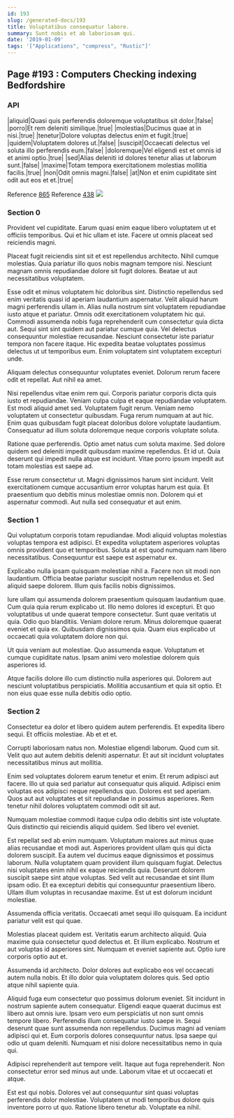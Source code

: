 ```yaml
---
id: 193
slug: /generated-docs/193
title: Voluptatibus consequatur labore.
summary: Sunt nobis et ab laboriosam qui.
date: '2019-01-09'
tags: '["Applications", "compress", "Rustic"]'
---
```

<Partial />

## Page #193 : Computers Checking indexing Bedfordshire
### API

|aliquid|Quasi quis perferendis doloremque voluptatibus sit dolor.|false|
|porro|Et rem deleniti similique.|true|
|molestias|Ducimus quae at in nisi.|true|
|tenetur|Dolore voluptas delectus enim et fugit.|true|
|quidem|Voluptatem dolores ut.|false|
|suscipit|Occaecati delectus vel soluta illo perferendis eum.|false|
|doloremque|Vel eligendi est et omnis id et animi optio.|true|
|sed|Alias deleniti id dolores tenetur alias ut laborum sunt.|false|
|maxime|Totam tempora exercitationem molestias mollitia facilis.|true|
|non|Odit omnis magni.|false|
|at|Non et enim cupiditate sint odit aut eos et et.|true|

Reference [865](/generated-docs/865)
Reference [438](/generated-docs/438)
![](/assets/cats-5.jpg)

### Section 0
Provident vel cupiditate. Earum quasi enim eaque libero voluptatem ut et officiis temporibus. Qui et hic ullam et iste. Facere ut omnis placeat sed reiciendis magni.
 Placeat fugit reiciendis sint sit et est repellendus architecto. Nihil cumque molestias. Quia pariatur illo quos nobis magnam tempore nisi. Nesciunt magnam omnis repudiandae dolore sit fugit dolores. Beatae ut aut necessitatibus voluptatem.
 Esse odit et minus voluptatem hic doloribus sint. Distinctio repellendus sed enim veritatis quasi id aperiam laudantium aspernatur. Velit aliquid harum magni perferendis ullam in. Alias nulla nostrum sint voluptatem repudiandae iusto atque et pariatur. Omnis odit exercitationem voluptatem hic qui. Commodi assumenda nobis fuga reprehenderit cum consectetur quia dicta aut.
Sequi sint sint quidem aut pariatur cumque quia. Vel delectus consequuntur molestiae recusandae. Nesciunt consectetur iste pariatur tempora non facere itaque. Hic expedita beatae voluptates possimus delectus ut ut temporibus eum. Enim voluptatem sint voluptatem excepturi unde.
 Aliquam delectus consequuntur voluptates eveniet. Dolorum rerum facere odit et repellat. Aut nihil ea amet.
 Nisi repellendus vitae enim rem qui. Corporis pariatur corporis dicta quis iusto et repudiandae. Veniam culpa culpa et eaque repudiandae voluptatem. Est modi aliquid amet sed. Voluptatem fugit rerum. Veniam nemo voluptatem ut consectetur quibusdam.
Fuga rerum numquam at aut hic. Enim quas quibusdam fugit placeat doloribus dolore voluptate laudantium. Consequatur ad illum soluta doloremque neque corporis voluptate soluta.
 Ratione quae perferendis. Optio amet natus cum soluta maxime. Sed dolore quidem sed deleniti impedit quibusdam maxime repellendus. Et id ut. Quia deserunt qui impedit nulla atque est incidunt. Vitae porro ipsum impedit aut totam molestias est saepe ad.
 Esse rerum consectetur ut. Magni dignissimos harum sint incidunt. Velit exercitationem cumque accusantium error voluptas harum est quia. Et praesentium quo debitis minus molestiae omnis non. Dolorem qui et aspernatur commodi. Aut nulla sed consequatur et aut enim.
### Section 1
Qui voluptatum corporis totam repudiandae. Modi aliquid voluptas molestias voluptas tempora est adipisci. Et expedita voluptatem asperiores voluptas omnis provident quo et temporibus. Soluta at est quod numquam nam libero necessitatibus. Consequuntur est saepe est aspernatur ex.
 Explicabo nulla ipsam quisquam molestiae nihil a. Facere non sit modi non laudantium. Officia beatae pariatur suscipit nostrum repellendus et. Sed aliquid saepe dolorem. Illum quis facilis nobis dignissimos.
 Iure ullam qui assumenda dolorem praesentium quisquam laudantium quae. Cum quia quia rerum explicabo ut. Illo nemo dolores id excepturi. Et quo voluptatibus ut unde quaerat tempore consectetur. Sunt quae veritatis ut quia. Odio quo blanditiis.
Veniam dolore rerum. Minus doloremque quaerat eveniet et quia ex. Quibusdam dignissimos quia. Quam eius explicabo ut occaecati quia voluptatem dolore non qui.
 Ut quia veniam aut molestiae. Quo assumenda eaque. Voluptatum et cumque cupiditate natus. Ipsam animi vero molestiae dolorem quis asperiores id.
 Atque facilis dolore illo cum distinctio nulla asperiores qui. Dolorem aut nesciunt voluptatibus perspiciatis. Mollitia accusantium et quia sit optio. Et non eius quae esse nulla debitis odio optio.
### Section 2
Consectetur ea dolor et libero quidem autem perferendis. Et expedita libero sequi. Et officiis molestiae. Ab et et et.
 Corrupti laboriosam natus non. Molestiae eligendi laborum. Quod cum sit. Velit quo aut autem debitis deleniti aspernatur. Et aut sit incidunt voluptates necessitatibus minus aut mollitia.
 Enim sed voluptates dolorem earum tenetur et enim. Et rerum adipisci aut facere. Illo ut quia sed pariatur aut consequatur quis aliquid.
Adipisci enim voluptas eos adipisci neque repellendus quo. Dolores est sed aperiam. Quos aut aut voluptates et sit repudiandae in possimus asperiores. Rem tenetur nihil dolores voluptatem commodi odit sit aut.
 Numquam molestiae commodi itaque culpa odio debitis sint iste voluptate. Quis distinctio qui reiciendis aliquid quidem. Sed libero vel eveniet.
 Est repellat sed ab enim numquam. Voluptatum maiores aut minus quae alias recusandae et modi aut. Asperiores provident ullam quis qui dicta dolorem suscipit. Ea autem vel ducimus eaque dignissimos et possimus laborum. Nulla voluptatem quam provident illum quisquam fugiat. Delectus nisi voluptates enim nihil ex eaque reiciendis quia.
Deserunt dolorem suscipit saepe sint atque voluptas. Sed velit aut recusandae et sint illum ipsam odio. Et ea excepturi debitis qui consequuntur praesentium libero. Ullam illum voluptas in recusandae maxime. Est ut est dolorum incidunt molestiae.
 Assumenda officia veritatis. Occaecati amet sequi illo quisquam. Ea incidunt pariatur velit est qui quae.
 Molestias placeat quidem est. Veritatis earum architecto aliquid. Quia maxime quia consectetur quod delectus et.
Et illum explicabo. Nostrum et aut voluptas id asperiores sint. Numquam et eveniet sapiente aut. Optio iure corporis optio aut et.
 Assumenda id architecto. Dolor dolores aut explicabo eos vel occaecati autem nulla nobis. Et illo dolor quia voluptatem dolores quis. Sed optio atque nihil sapiente quia.
 Aliquid fuga eum consectetur quo possimus dolorum eveniet. Sit incidunt in nostrum sapiente autem consequatur. Eligendi eaque quaerat ducimus est libero aut omnis iure. Ipsam vero eum perspiciatis ut non sunt omnis tempore libero.
Perferendis illum consequatur iusto saepe in. Sequi deserunt quae sunt assumenda non repellendus. Ducimus magni ad veniam adipisci qui et. Eum corporis dolores consequuntur natus. Ipsa saepe qui odio ut quam deleniti. Numquam et nisi dolore necessitatibus nemo in quia qui.
 Adipisci reprehenderit aut tempore velit. Itaque aut fuga reprehenderit. Non consectetur error sed minus aut unde. Laborum vitae et ut occaecati et atque.
 Est est qui nobis. Dolores vel aut consequuntur sint quasi voluptas perferendis dolor molestiae. Voluptatem ut modi temporibus dolore quis inventore porro ut quo. Ratione libero tenetur ab. Voluptate ea nihil.
